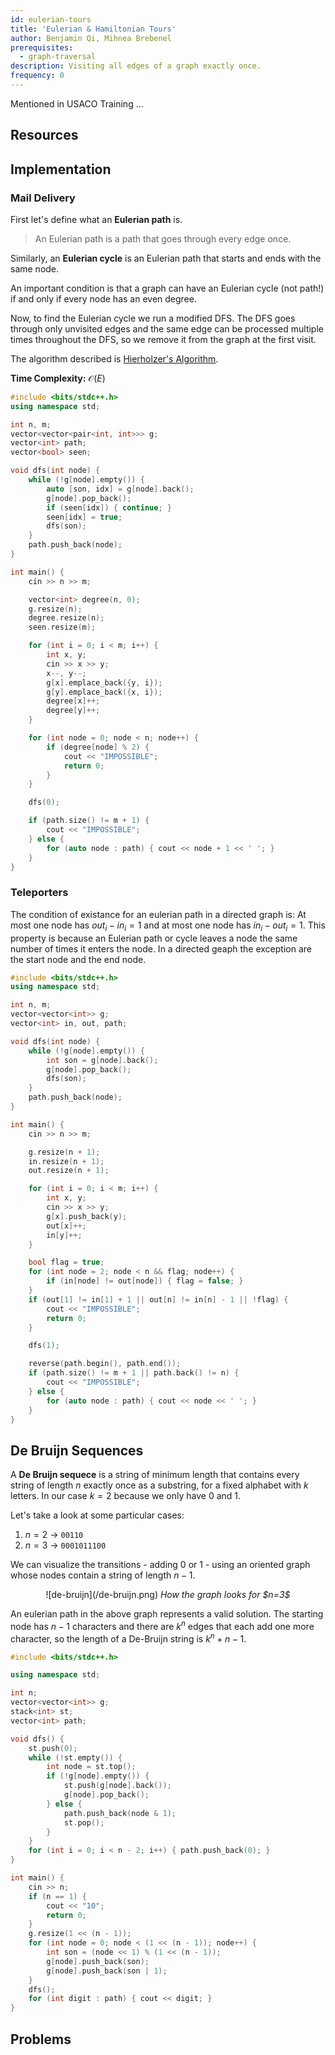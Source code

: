 ```yaml
---
id: eulerian-tours
title: 'Eulerian & Hamiltonian Tours'
author: Benjamin Qi, Mihnea Brebenel
prerequisites:
  - graph-traversal
description: Visiting all edges of a graph exactly once.
frequency: 0
---
```


Mentioned in USACO Training ...

<Problems problems="sam" />

## Resources

<Resources>
	<Resource source="CPH" title="19.1 - Eulerian Tours" />
	<Resource source="CP2" title="4.7.3 - Eulerian Graph" />
</Resources>

## Implementation

### Mail Delivery

First let's define what an **Eulerian path** is.

> An Eulerian path is a path that goes through every edge once.

Similarly, an **Eulerian cycle** is an Eulerian path that starts and ends
with the same node.

An important condition is that a graph can have an Eulerian cycle (not path!) if and only if every node has an even degree.

Now, to find the Eulerian cycle we run a modified DFS.
The DFS goes through only unvisited edges and the same edge can be processed multiple times throughout the DFS, so we remove it from the graph at the first visit.

The algorithm described is [Hierholzer's Algorithm](https://en.wikipedia.org/wiki/Eulerian_path).

**Time Complexity:** $\mathcal{O}(E)$

<LanguageSection>
<CPPSection>

```cpp
#include <bits/stdc++.h>
using namespace std;

int n, m;
vector<vector<pair<int, int>>> g;
vector<int> path;
vector<bool> seen;

void dfs(int node) {
	while (!g[node].empty()) {
		auto [son, idx] = g[node].back();
		g[node].pop_back();
		if (seen[idx]) { continue; }
		seen[idx] = true;
		dfs(son);
	}
	path.push_back(node);
}

int main() {
	cin >> n >> m;

	vector<int> degree(n, 0);
	g.resize(n);
	degree.resize(n);
	seen.resize(m);

	for (int i = 0; i < m; i++) {
		int x, y;
		cin >> x >> y;
		x--, y--;
		g[x].emplace_back({y, i});
		g[y].emplace_back({x, i});
		degree[x]++;
		degree[y]++;
	}

	for (int node = 0; node < n; node++) {
		if (degree[node] % 2) {
			cout << "IMPOSSIBLE";
			return 0;
		}
	}

	dfs(0);

	if (path.size() != m + 1) {
		cout << "IMPOSSIBLE";
	} else {
		for (auto node : path) { cout << node + 1 << ' '; }
	}
}
```

</CPPSection>
</LanguageSection>

### Teleporters

The condition of existance for an eulerian path in a directed graph is: At most one node has $out_i - in_i=1$ and at most one node has $in_i - out_i=1$.
This property is because an Eulerian path or cycle leaves a node the same number of times it enters the node. In a directed
geaph the exception are the start node and the end node.

<LanguageSection>
<CPPSection>

```cpp
#include <bits/stdc++.h>
using namespace std;

int n, m;
vector<vector<int>> g;
vector<int> in, out, path;

void dfs(int node) {
	while (!g[node].empty()) {
		int son = g[node].back();
		g[node].pop_back();
		dfs(son);
	}
	path.push_back(node);
}

int main() {
	cin >> n >> m;

	g.resize(n + 1);
	in.resize(n + 1);
	out.resize(n + 1);

	for (int i = 0; i < m; i++) {
		int x, y;
		cin >> x >> y;
		g[x].push_back(y);
		out[x]++;
		in[y]++;
	}

	bool flag = true;
	for (int node = 2; node < n && flag; node++) {
		if (in[node] != out[node]) { flag = false; }
	}
	if (out[1] != in[1] + 1 || out[n] != in[n] - 1 || !flag) {
		cout << "IMPOSSIBLE";
		return 0;
	}

	dfs(1);

	reverse(path.begin(), path.end());
	if (path.size() != m + 1 || path.back() != n) {
		cout << "IMPOSSIBLE";
	} else {
		for (auto node : path) { cout << node << ' '; }
	}
}
```

</CPPSection>
</LanguageSection>

## De Bruijn Sequences

<FocusProblem problem="de-bruijn-sequence" />

A **De Bruijn sequece** is a string of minimum length that contains every string  of length $n$ exactly once as a substring, for a fixed alphabet with $k$ letters. In our case $k=2$ because we only have $0$ and $1$.

Let's take a look at some particular cases:
1. $n=2$ $\rightarrow$ `00110`
2. $n=3$ $\rightarrow$ `0001011100`

We can visualize the transitions - adding $0$ or $1$ - using an oriented graph whose nodes contain a string of length $n-1$.

<center>
![de-bruijn](/de-bruijn.png)
<i> How the graph looks for $n=3$ </i>
</center>

An eulerian path in the above graph represents a valid solution. The starting node has $n-1$ characters and there are $k^n$ edges that each add one more character, so the length of a De-Bruijn string is $k^n+n-1$.

<LanguageSection>
<CPPSection>

```cpp
#include <bits/stdc++.h>

using namespace std;

int n;
vector<vector<int>> g;
stack<int> st;
vector<int> path;

void dfs() {
	st.push(0);
	while (!st.empty()) {
		int node = st.top();
		if (!g[node].empty()) {
			st.push(g[node].back());
			g[node].pop_back();
		} else {
			path.push_back(node & 1);
			st.pop();
		}
	}
	for (int i = 0; i < n - 2; i++) { path.push_back(0); }
}

int main() {
	cin >> n;
	if (n == 1) {
		cout << "10";
		return 0;
	}
	g.resize(1 << (n - 1));
	for (int node = 0; node < (1 << (n - 1)); node++) {
		int son = (node << 1) % (1 << (n - 1));
		g[node].push_back(son);
		g[node].push_back(son | 1);
	}
	dfs();
	for (int digit : path) { cout << digit; }
}
```

</CPPSection>
</LanguageSection>

## Problems

<Problems problems="general" />
